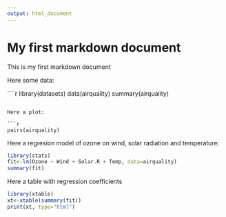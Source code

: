 ```yaml
---
output: html_document
---
```

My first markdown document
==========================

This is my first markdown document

Here some data:

````r
library(datasets)
data(airquality)
summary(airquality)

```

Here a plot:

```r
pairs(airquality)
```

Here a regresion model of ozone on wind, solar radiation and temperature:

```r
library(stats)
fit<-lm(Ozone ~ Wind + Solar.R + Temp, data=airquality)
summary(fit)
```

Here a table with regression coefficients

```r
library(xtable)
xt<-xtable(summary(fit))
print(xt, type="html")
```



